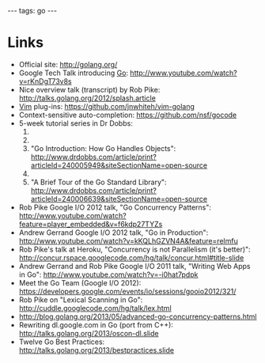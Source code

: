 ---
tags: go
---
= Links =

* Official site: http://golang.org/
* Google Tech Talk introducing [[Go]]: http://www.youtube.com/watch?v=rKnDgT73v8s
* Nice overview talk (transcript) by Rob Pike: http://talks.golang.org/2012/splash.article
* [[Vim]] plug-ins: https://github.com/jnwhiteh/vim-golang
* Context-sensitive auto-completion: https://github.com/nsf/gocode
* 5-week tutorial series in Dr Dobbs:
*# 
*# 
*# "Go Introduction: How Go Handles Objects": http://www.drdobbs.com/article/print?articleId=240005949&siteSectionName=open-source
*# 
*#  "A Brief Tour of the Go Standard Library": http://www.drdobbs.com/article/print?articleId=240006639&siteSectionName=open-source
* Rob Pike Google I/O 2012 talk, "Go Concurrency Patterns": http://www.youtube.com/watch?feature=player_embedded&v=f6kdp27TYZs
* Andrew Gerrand Google I/O 2012 talk, "Go in Production": http://www.youtube.com/watch?v=kKQLhGZVN4A&feature=relmfu
* Rob Pike's talk at Heroku, "Concurrency is not Parallelism (it's better)": http://concur.rspace.googlecode.com/hg/talk/concur.html#title-slide
* Andrew Gerrand and Rob Pike Google I/O 2011 talk, "Writing Web Apps in Go": http://www.youtube.com/watch?v=-i0hat7pdpk
* Meet the Go Team (Google I/O 2012): https://developers.google.com/events/io/sessions/gooio2012/321/
* Rob Pike on "Lexical Scanning in Go": http://cuddle.googlecode.com/hg/talk/lex.html
* http://blog.golang.org/2013/05/advanced-go-concurrency-patterns.html
* Rewriting dl.google.com in Go (port from C++): http://talks.golang.org/2013/oscon-dl.slide
* Twelve Go Best Practices: http://talks.golang.org/2013/bestpractices.slide
